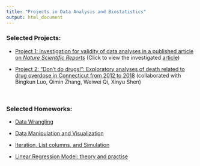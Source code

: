 ```yaml
---
title: "Projects in Data Analysis and Biostatistics"
output: html_document
---
```


### Selected Projects:

* [Project 1: Investigation for validity of data analyses in a published article on *Nature Scientific Reports* ](p8105_mtp_jc5314.html) (Click to view the investigated [article](https://www.nature.com/articles/s41598-018-21625-1))

* [Project 2: "Don't do drugs!": Exploratory analyses of death related to drug overdose in Connecticut from 2012 to 2018](https://jesse925.github.io/p8105_final_project/) (collaborated with Bingkun Luo, Qimin Zhang, Weiwei Qi, Xinyu Shen)

</br>

### Selected Homeworks:

* [Data Wrangling](https://github.com/Jesse925/p8105_hw2_jc5314/blob/master/P8105_hw2.md)

* [Data Manipulation and Visualization](https://github.com/Jesse925/p8105_hw3_jc5314/blob/master/p8105_hw3_jc5314.md)

* [Iteration, List columns, and Simulation](https://github.com/Jesse925/p8105_hw5_jc5314/blob/master/p8105_hw5_jc5314.md)

* [Linear Regression Model: theory and practise](Junxian_Chen_HW4.html)